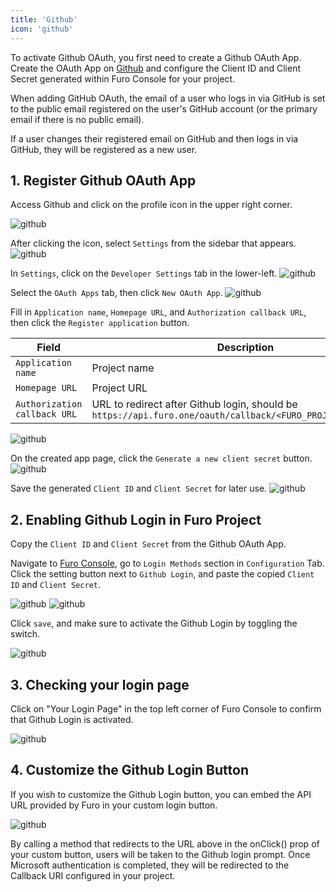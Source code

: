 ```yaml
---
title: 'Github'
icon: 'github'
---
```


To activate Github OAuth, you first need to create a Github OAuth App. Create the OAuth App on [Github](https://github.com/) and configure the Client ID and Client Secret generated within Furo Console for your project.

<Note>
When adding GitHub OAuth, the email of a user who logs in via GitHub is set to the public email registered on the user's GitHub account (or the primary email if there is no public email).

If a user changes their registered email on GitHub and then logs in via GitHub, they will be registered as a new user.
</Note>
## 1. Register Github OAuth App

Access Github and click on the profile icon in the upper right corner.

<img src="/images/github1.png" alt="github" />

After clicking the icon, select `Settings` from the sidebar that appears.
<img src="/images/github2.png" alt="github" />

In `Settings`, click on the `Developer Settings` tab in the lower-left.
<img src="/images/github3.png" alt="github" />

Select the `OAuth Apps` tab, then click `New OAuth App`.
<img src="/images/github4.png" alt="github" />

Fill in `Application name`, `Homepage URL`, and `Authorization callback URL`, then click the `Register application` button.

| Field | Description |
| ----- | ----------- |
| `Application name` | Project name |
| `Homepage URL` | Project URL |
| `Authorization callback URL` | URL to redirect after Github login, should be `https://api.furo.one/oauth/callback/<FURO_PROJECT_CLIENT_ID>`|

<img src="/images/github5.png" alt="github" />

On the created app page, click the `Generate a new client secret` button.
<img src="/images/github6.png" alt="github" />

Save the generated `Client ID` and `Client Secret` for later use.
<img src="/images/github7.png" alt="github" />

## 2. Enabling Github Login in Furo Project

Copy the `Client ID` and `Client Secret` from the Github OAuth App.

Navigate to [Furo Console](https://console.furo.one), go to `Login Methods` section in `Configuration` Tab.
Click the setting button next to `Github Login`, and paste the copied `Client ID` and `Client Secret`.

<img src="/images/github8.png" alt="github" />

<img src="/images/github9.png" alt="github" />

Click `save`, and make sure to activate the Github Login by toggling the switch.

<img src="/images/github10.png" alt="github" />

## 3. Checking your login page

Click on "Your Login Page" in the top left corner of Furo Console to confirm that Github Login is activated.

<img src="/images/github11.png" alt="github" />

## 4. Customize the Github Login Button

If you wish to customize the Github Login button, you can embed the API URL provided by Furo in your custom login button.

<img src="/images/github12.png" alt="github" />

By calling a method that redirects to the URL above in the onClick() prop of your custom button, users will be taken to the Github login prompt. Once Microsoft authentication is completed, they will be redirected to the Callback URI configured in your project.
